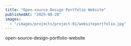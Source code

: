 ---
title: "Open-source Design Portfolio Website"
publishedAt: "2025-08-28"
images:
  - "/images/projects/project-01/websiteportfolio.jpg"
---

open-source-design-portfolio-website